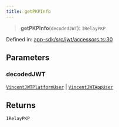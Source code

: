 ```yaml
---
title: getPKPInfo
---
```


> **getPKPInfo**(`decodedJWT`): `IRelayPKP`

Defined in: [app-sdk/src/jwt/accessors.ts:30](https://github.com/LIT-Protocol/Vincent/blob/1c902a7c278246adaf4479901c6e2d38e00321e5/packages/libs/app-sdk/src/jwt/accessors.ts#L30)

## Parameters

### decodedJWT

[`VincentJWTPlatformUser`](/api-reference/app-sdk/jwt/interfaces/VincentJWTPlatformUser) | [`VincentJWTAppUser`](/api-reference/app-sdk/jwt/interfaces/VincentJWTAppUser)

## Returns

`IRelayPKP`
